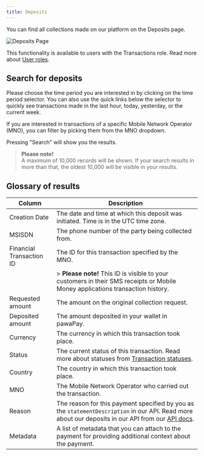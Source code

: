 ```yaml
---
title: Deposits
---
```


You can find all collections made on our platform on the Deposits page.

![Deposits Page](https://cdn.document360.io/32e6fd9e-30a7-4a81-b2d6-2f89eb3bbb0d/Images/Documentation/image-1667825694606.png)

This functionality is available to users with the Transactions role. Read more about [User roles](/v1/docs/user-roles).

## Search for deposits

Please choose the time period you are interested in by clicking on the time period selector. You can also use the quick links below the selector to quickly see transactions made in the last hour, today, yesterday, or the current week.

If you are interested in transactions of a specific Mobile Network Operator (MNO), you can filter by picking them from the MNO dropdown.

Pressing "Search" will show you the results.

> **Please note!**  
> A maximum of 10,000 records will be shown. If your search results in more than that, the oldest 10,000 will be visible in your results.

## Glossary of results

| Column                 | Description                                                                                         |
|------------------------|-----------------------------------------------------------------------------------------------------|
| Creation Date          | The date and time at which this deposit was initiated. Time is in the UTC time zone.                |
| MSISDN                 | The phone number of the party being collected from.                                                 |
| Financial Transaction ID | The ID for this transaction specified by the MNO.                                                 |
|                        | > **Please note!** This ID is visible to your customers in their SMS receipts or Mobile Money applications transaction history. |
| Requested amount       | The amount on the original collection request.                                                      |
| Deposited amount       | The amount deposited in your wallet in pawaPay.                                                     |
| Currency               | The currency in which this transaction took place.                                                  |
| Status                 | The current status of this transaction. Read more about statuses from [Transaction statuses](/v1/docs/transaction-statuses). |
| Country                | The country in which this transaction took place.                                                   |
| MNO                    | The Mobile Network Operator who carried out the transaction.                                        |
| Reason                 | The reason for this payment specified by you as the `statementDescription` in our API. Read more about our deposits in our API from our [API docs](https://docs.pawapay.co.uk/#operation/createDesposit). |
| Metadata               | A list of metadata that you can attach to the payment for providing additional context about the payment. |